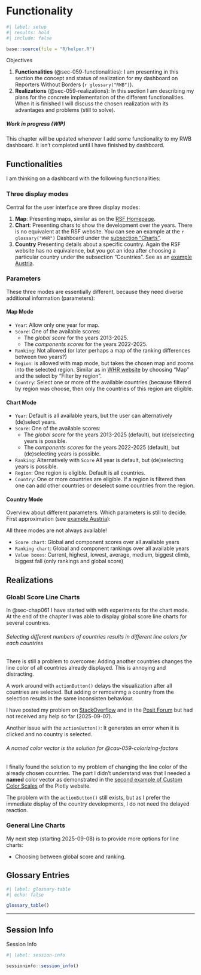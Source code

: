 # Functionality  {#sec-chap059}


```r
#| label: setup
#| results: hold
#| include: false

base::source(file = "R/helper.R")
```

::::: {#obj-chap059}
:::: {.my-objectives}
::: {.my-objectives-header}
Objectives
:::

::: {.my-objectives-container}

1. **Functionalities** (@sec-059-functionalities): I am presenting in this section the concept and status of realization for my dashboard on Reporters Without Borders (`r glossary("RWB")`).
2. **Realizations** (@sec-059-realizations): In this section I am
describing my plans for the concrete implementation of the different functionalities. When it is finished I will discuss the chosen realization with its advantages and problems (still to solve).


::: {.callout-important #imp-059-work-in-progress}
##### Work in progress (WIP)

This chapter will be updated whenever I add some functionality to my RWB dashboard. It isn't completed until I have finished by dashboard.
:::
:::
::::
:::::

## Functionalities {#sec-059-functionalities}

I am thinking on a dashboard with the following functionalities:

### Three display modes

Central for the user interface are three display modes:

1. **Map**: Presenting maps, similar as on the [RSF Homepage](https://rsf.org/en/index).
2. **Chart**: Presenting chars to show the development over the years. There is no equivalent at the RSF website. You can see an example at the `r glossary("WHR")` Dashboard under the [subsection "Charts"](https://data.worldhappiness.report/chart). 
3. **Country** Presenting details about a specific country. Again the RSF website has no equivalence, but you got an idea after choosing a particular country under the subsection "Countries". See as an [example Austria](https://data.worldhappiness.report/country/AUT).

### Parameters

These three modes are essentially different, because they need diverse additional information (parameters):

#### Map Mode

- `Year`: Allow only one year for map.
- `Score`: One of the available scores:    
    - The *global score* for the years 2013-2025.   
    - The *components scores* for the years 2022-2025.   
- `Ranking`: Not allowed (or later perhaps a map of the ranking differences between two years?)
- `Region`: is allowed with map mode, but takes the chosen map and zooms into the selected region. Similar as in [WHR website](https://data.worldhappiness.report/map) by choosing "Map" and the select by "Filter by region".
- `Country`: Select one or more of the available countries (because filtered by region was choose, then only the countries of this region are eligible.

#### Chart Mode

- `Year`: Default is all available years, but the user can alternatively (de)select years.
- `Score`: One of the available scores:    
    - The *global score* for the years 2013-2025 (default), but (de)selecting years is possible.  
    - The *components scores* for the years 2022-2025 (default), but (de)selecting years is possible.
- `Ranking`: Alternatively with `Score` All year is default, but (de)selecting years is possible. 
- `Region`: One region is eligible. Default is all countries.
- `Country`: One or more countries are eligible. If a region is filtered then one can add other countries or deselect some countries from the region.

#### Country Mode

Overview about different parameters. Which parameters is still to decide. First approximation (see [example Austria](https://data.worldhappiness.report/country/AUT)):

All three modes are not always available!

- `Score chart`: Global and component scores over all available years
- `Ranking chart`: Global and component rankings over all available years
- `Value boxes`: Current, highest, lowest, average, medium, biggest climb, biggest fall (only rankings and global score)

## Realizations {#sec-059-realizations}

### Gloabl Score Line Charts

In @sec-chap061 I have started with with experiments for the chart mode. At the end of the chapter I was able to display global score line charts for several countries.

::: {.callout-caution #cau-059-colorizing-factors}
###### Selecting different numbers of countries results in different line colors for each countries

There is still a problem to overcome: Adding another countries changes the line color of all countries already displayed. This is annoying and distracting.

A work around with `actionButton()` delays the visualization after all countries are selected. But adding or removinmg a country from the selection results in the same inconsisten behaviour.

I have posted my problem on [StackOverflow](https://stackoverflow.com/questions/79757537/how-to-control-line-chart-colors-in-plotly-when-lines-are-added-via-shinyselec) and in the [Posit Forum](https://forum.posit.co/t/how-to-control-line-chart-colors-in-plotly-when-lines-are-added-via-shiny-selectinput/206923) but had not received any help so far (2025-09-07).

Another issue with the `actionButton()`: It generates an error when it is clicked and no country is selected.

:::

::: {.callout-important #imp-061-color-vector-solution}
###### A named color vector is the solution for @cau-059-colorizing-factors

I finally found the solution to my problem of changing the line color of the already chosen countries. The part I didn't understand was that I needed a **named** color vector as demonstrated in the [second example of Custom Color Scales](https://plotly.com/r/line-and-scatter/#custom-color-scales) of the Plotly website.

The problem with the `actionButton()` still exists, but as I prefer the immediate display of the country developments, I do not need the delayed reaction.
:::

### General Line Charts

My next step (starting 2025-09-08) is to provide more options for line charts:

- Choosing between global score and ranking.




## Glossary Entries {#unnumbered}

```r
#| label: glossary-table
#| echo: false

glossary_table()
```

------------------------------------------------------------------------

## Session Info {.unnumbered}

::: my-r-code
::: my-r-code-header
Session Info
:::

::: my-r-code-container
```r
#| label: session-info

sessioninfo::session_info()
```
:::
:::

